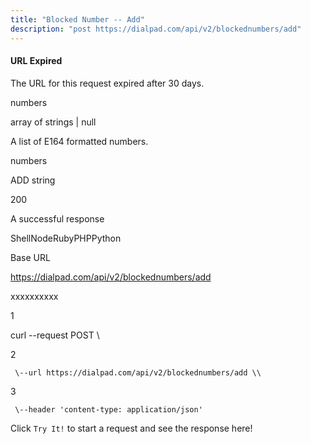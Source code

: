 ```yaml
---
title: "Blocked Number -- Add"
description: "post https://dialpad.com/api/v2/blockednumbers/add"
---
```

#### URL Expired

The URL for this request expired after 30 days.

numbers

array of strings | null

A list of E164 formatted numbers.

numbers

ADD string

200

A successful response



ShellNodeRubyPHPPython

Base URL

https://dialpad.com/api/v2/blockednumbers/add

xxxxxxxxxx

1

curl \--request POST \\

2

     \--url https://dialpad.com/api/v2/blockednumbers/add \\

3

     \--header 'content-type: application/json'

Click `Try It!` to start a request and see the response here!

